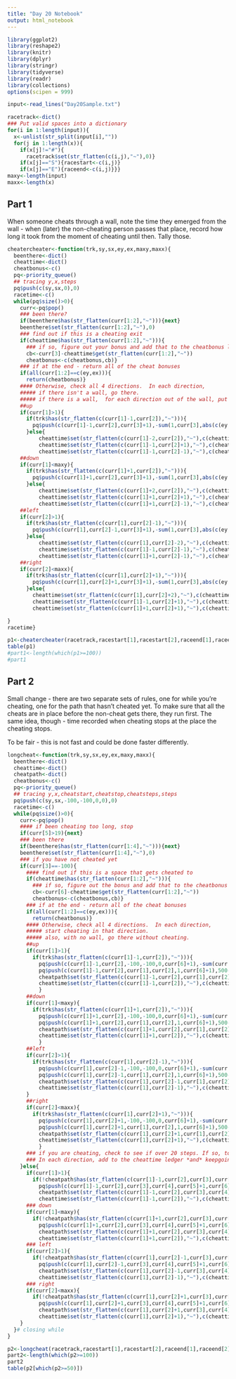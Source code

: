 ```yaml
---
title: "Day 20 Notebook"
output: html_notebook
---
```


```r
library(ggplot2)
library(reshape2)
library(knitr)
library(dplyr)
library(stringr)
library(tidyverse)
library(readr)
library(collections)
options(scipen = 999)
```

```r
input<-read_lines("Day20Sample.txt")

racetrack<-dict()
### Put valid spaces into a dictionary
for(i in 1:length(input)){
  x<-unlist(str_split(input[i],""))
  for(j in 1:length(x)){
    if(x[j]!="#"){
      racetrack$set(str_flatten(c(i,j),"~"),0)}
    if(x[j]=="S"){racestart<-c(i,j)}
    if(x[j]=="E"){raceend<-c(i,j)}}}
maxy<-length(input)
maxx<-length(x)
```


## Part 1
When someone cheats through a wall, note the time they emerged from the wall - when (later) the non-cheating person passes that place, record how long it took from the moment of cheating until then.
Tally those.

```r
cheatercheater<-function(trk,sy,sx,ey,ex,maxy,maxx){
  beenthere<-dict()
  cheattime<-dict()
  cheatbonus<-c()
  pq<-priority_queue()
  ## tracing y,x,steps
  pq$push(c(sy,sx,0),0)
  racetime<-c()
  while(pq$size()>0){
    curr<-pq$pop()
    ### been there?
    if(beenthere$has(str_flatten(curr[1:2],"~"))){next}
    beenthere$set(str_flatten(curr[1:2],"~"),0)
    ### find out if this is a cheating exit
    if(cheattime$has(str_flatten(curr[1:2],"~"))){
      ### if so, figure out your bonus and add that to the cheatbonus list
      cb<-curr[3]-cheattime$get(str_flatten(curr[1:2],"~"))
      cheatbonus<-c(cheatbonus,cb)}
    ### if at the end - return all of the cheat bonuses
    if(all(curr[1:2]==c(ey,ex))){
      return(cheatbonus)}
    #### Otherwise, check all 4 directions.  In each direction,
    ##### if there isn't a wall, go there.
    ##### if there is a wall,  for each direction out of the wall, put the time you would have cheated to that point
    ##up
    if(curr[1]>1){
      if(trk$has(str_flatten(c(curr[1]-1,curr[2]),"~"))){
        pq$push(c(curr[1]-1,curr[2],curr[3]+1),-sum(1,curr[3],abs(c(ey,ex)-c(curr[1]-1,curr[2]))))
      }else{
          cheattime$set(str_flatten(c(curr[1]-2,curr[2]),"~"),c(cheattime$get(str_flatten(c(curr[1]-2,curr[2]),"~"),default=c()),curr[3]+2))
          cheattime$set(str_flatten(c(curr[1]-1,curr[2]+1),"~"),c(cheattime$get(str_flatten(c(curr[1]-1,curr[2]+1),"~"),default=c()),curr[3]+2))
          cheattime$set(str_flatten(c(curr[1]-1,curr[2]-1),"~"),c(cheattime$get(str_flatten(c(curr[1]-1,curr[2]-1),"~"),default=c()),curr[3]+2))}}
    ##down
    if(curr[1]<maxy){
      if(trk$has(str_flatten(c(curr[1]+1,curr[2]),"~"))){
        pq$push(c(curr[1]+1,curr[2],curr[3]+1),-sum(1,curr[3],abs(c(ey,ex)-c(curr[1]+1,curr[2]))))
      }else{
          cheattime$set(str_flatten(c(curr[1]+2,curr[2]),"~"),c(cheattime$get(str_flatten(c(curr[1]+2,curr[2]),"~"),default=c()),curr[3]+2))
          cheattime$set(str_flatten(c(curr[1]+1,curr[2]+1),"~"),c(cheattime$get(str_flatten(c(curr[1]+1,curr[2]+1),"~"),default=c()),curr[3]+2))
          cheattime$set(str_flatten(c(curr[1]+1,curr[2]-1),"~"),c(cheattime$get(str_flatten(c(curr[1]+1,curr[2]-1),"~"),default=c()),curr[3]+2))}}
    ##left
    if(curr[2]>1){
      if(trk$has(str_flatten(c(curr[1],curr[2]-1),"~"))){
        pq$push(c(curr[1],curr[2]-1,curr[3]+1),-sum(1,curr[3],abs(c(ey,ex)-c(curr[1],curr[2]-1))))
      }else{
          cheattime$set(str_flatten(c(curr[1],curr[2]-2),"~"),c(cheattime$get(str_flatten(c(curr[1],curr[2]-2),"~"),default=c()),curr[3]+2))
          cheattime$set(str_flatten(c(curr[1]-1,curr[2]-1),"~"),c(cheattime$get(str_flatten(c(curr[1]-1,curr[2]-1),"~"),default=c()),curr[3]+2))
          cheattime$set(str_flatten(c(curr[1]+1,curr[2]-1),"~"),c(cheattime$get(str_flatten(c(curr[1]+1,curr[2]-1),"~"),default=c()),curr[3]+2))}}
    ##right
    if(curr[2]<maxx){
      if(trk$has(str_flatten(c(curr[1],curr[2]+1),"~"))){
        pq$push(c(curr[1],curr[2]+1,curr[3]+1),-sum(1,curr[3],abs(c(ey,ex)-c(curr[1],curr[2]+1))))
      }else{
        cheattime$set(str_flatten(c(curr[1],curr[2]+2),"~"),c(cheattime$get(str_flatten(c(curr[1],curr[2]+2),"~"),default=c()),curr[3]+2))
        cheattime$set(str_flatten(c(curr[1]-1,curr[2]+1),"~"),c(cheattime$get(str_flatten(c(curr[1]-1,curr[2]+1),"~"),default=c()),curr[3]+2))
        cheattime$set(str_flatten(c(curr[1]+1,curr[2]+1),"~"),c(cheattime$get(str_flatten(c(curr[1]+1,curr[2]+1),"~"),default=c()),curr[3]+2))}}

}
racetime}
```

```r
p1<-cheatercheater(racetrack,racestart[1],racestart[2],raceend[1],raceend[2],maxy,maxx)
table(p1)
#part1<-length(which(p1>=100))
#part1
```


## Part 2
Small change - there are two separate sets of rules, one for while you're cheating, one for the path that hasn't cheated yet. To make sure that all the cheats are in place before the non-cheat gets there, they run first.
The same idea, though - time recorded when cheating stops at the place the cheating stops.

To be fair - this is not fast and could be done faster differently.



```r
longcheat<-function(trk,sy,sx,ey,ex,maxy,maxx){
  beenthere<-dict()
  cheattime<-dict()
  cheatpath<-dict()
  cheatbonus<-c()
  pq<-priority_queue()
  ## tracing y,x,cheatstart,cheatstop,cheatsteps,steps
  pq$push(c(sy,sx,-100,-100,0,0),0)
  racetime<-c()
  while(pq$size()>0){
    curr<-pq$pop()
    #### if been cheating too long, stop
    if(curr[5]>19){next}
    ### been there
    if(beenthere$has(str_flatten(curr[1:4],"~"))){next}
    beenthere$set(str_flatten(curr[1:4],"~"),0)
    ### if you have not cheated yet
    if(curr[3]==-100){
      #### find out if this is a space that gets cheated to
      if(cheattime$has(str_flatten(curr[1:2],"~"))){
        ### if so, figure out the bonus and add that to the cheatbonus list
        cb<-curr[6]-cheattime$get(str_flatten(curr[1:2],"~"))
        cheatbonus<-c(cheatbonus,cb)}
      ### if at the end - return all of the cheat bonuses
      if(all(curr[1:2]==c(ey,ex))){
        return(cheatbonus)}
      #### Otherwise, check all 4 directions.  In each direction,
      ##### start cheating in that direction.
      ##### also, with no wall, go there without cheating.
      ##up
      if(curr[1]>1){
        if(trk$has(str_flatten(c(curr[1]-1,curr[2]),"~"))){
          pq$push(c(curr[1]-1,curr[2],-100,-100,0,curr[6]+1),-sum(curr[6],abs(c(ey,ex)-c(curr[1]-1,curr[2]))))}
          pq$push(c(curr[1]-1,curr[2],curr[1],curr[2],1,curr[6]+1),500-curr[6])
          cheatpath$set(str_flatten(c(curr[1]-1,curr[2],curr[1],curr[2]),"~"),0)
          cheattime$set(str_flatten(c(curr[1]-1,curr[2]),"~"),c(cheattime$get(str_flatten(c(curr[1]-1,curr[2]),"~"),default=c()),curr[6]+1))
          }
      ##down
      if(curr[1]<maxy){
        if(trk$has(str_flatten(c(curr[1]+1,curr[2]),"~"))){
          pq$push(c(curr[1]+1,curr[2],-100,-100,0,curr[6]+1),-sum(curr[6],abs(c(ey,ex)-c(curr[1]+1,curr[2]))))}
          pq$push(c(curr[1]+1,curr[2],curr[1],curr[2],1,curr[6]+1),500-curr[6])
          cheatpath$set(str_flatten(c(curr[1]+1,curr[2],curr[1],curr[2]),"~"),0)
          cheattime$set(str_flatten(c(curr[1]+1,curr[2]),"~"),c(cheattime$get(str_flatten(c(curr[1]+1,curr[2]),"~"),default=c()),curr[6]+1))
          }
      ##left
      if(curr[2]>1){
        if(trk$has(str_flatten(c(curr[1],curr[2]-1),"~"))){
          pq$push(c(curr[1],curr[2]-1,-100,-100,0,curr[6]+1),-sum(curr[6],abs(c(ey,ex)-c(curr[1],curr[2]-1))))}
          pq$push(c(curr[1],curr[2]-1,curr[1],curr[2],1,curr[6]+1),500-curr[6])
          cheatpath$set(str_flatten(c(curr[1],curr[2]-1,curr[1],curr[2]),"~"),0)
          cheattime$set(str_flatten(c(curr[1],curr[2]-1),"~"),c(cheattime$get(str_flatten(c(curr[1],curr[2]-1),"~"),default=c()),curr[6]+1))
      }
      ##right
      if(curr[2]<maxx){
        if(trk$has(str_flatten(c(curr[1],curr[2]+1),"~"))){
          pq$push(c(curr[1],curr[2]+1,-100,-100,0,curr[6]+1),-sum(curr[6],abs(c(ey,ex)-c(curr[1],curr[2]+1))))}
          pq$push(c(curr[1],curr[2]+1,curr[1],curr[2],1,curr[6]+1),500-curr[6])
          cheatpath$set(str_flatten(c(curr[1],curr[2]+1,curr[1],curr[2]),"~"),0)
          cheattime$set(str_flatten(c(curr[1],curr[2]+1),"~"),c(cheattime$get(str_flatten(c(curr[1],curr[2]+1),"~"),default=c()),curr[6]+1))
          }
      ### if you are cheating, check to see if over 20 steps. If so, too many, stop
      ### In each direction, add to the cheattime ledger *and* keepgoing
    }else{
      if(curr[1]>1){
        if(!cheatpath$has(str_flatten(c(curr[1]-1,curr[2],curr[3],curr[4]),"~"))){
          pq$push(c(curr[1]-1,curr[2],curr[3],curr[4],curr[5]+1,curr[6]+1),500-curr[6])
          cheatpath$set(str_flatten(c(curr[1]-1,curr[2],curr[3],curr[4]),"~"),0)
          cheattime$set(str_flatten(c(curr[1]-1,curr[2]),"~"),c(cheattime$get(str_flatten(c(curr[1]-1,curr[2]),"~"),default=c()),curr[6]+1))}}
      ### down
      if(curr[1]<maxy){
        if(!cheatpath$has(str_flatten(c(curr[1]+1,curr[2],curr[3],curr[4]),"~"))){
          pq$push(c(curr[1]+1,curr[2],curr[3],curr[4],curr[5]+1,curr[6]+1),500-curr[6])
          cheatpath$set(str_flatten(c(curr[1]+1,curr[2],curr[3],curr[4]),"~"),0)
          cheattime$set(str_flatten(c(curr[1]+1,curr[2]),"~"),c(cheattime$get(str_flatten(c(curr[1]+1,curr[2]),"~"),default=c()),curr[6]+1))}}
      ### left
      if(curr[2]>1){
        if(!cheatpath$has(str_flatten(c(curr[1],curr[2]-1,curr[3],curr[4]),"~"))){
          pq$push(c(curr[1],curr[2]-1,curr[3],curr[4],curr[5]+1,curr[6]+1),500-curr[6])
          cheatpath$set(str_flatten(c(curr[1],curr[2]-1,curr[3],curr[4]),"~"),0)
          cheattime$set(str_flatten(c(curr[1],curr[2]-1),"~"),c(cheattime$get(str_flatten(c(curr[1],curr[2]-1),"~"),default=c()),curr[6]+1))}}
      ### right
      if(curr[2]<maxx){
        if(!cheatpath$has(str_flatten(c(curr[1],curr[2]+1,curr[3],curr[4]),"~"))){
          pq$push(c(curr[1],curr[2]+1,curr[3],curr[4],curr[5]+1,curr[6]+1),500-curr[6])
          cheatpath$set(str_flatten(c(curr[1],curr[2]+1,curr[3],curr[4]),"~"),0)
          cheattime$set(str_flatten(c(curr[1],curr[2]+1),"~"),c(cheattime$get(str_flatten(c(curr[1],curr[2]+1),"~"),default=c()),curr[6]+1))}}
    }
  }# closing while
}
```

```r
p2<-longcheat(racetrack,racestart[1],racestart[2],raceend[1],raceend[2],maxy,maxx)
part2<-length(which(p2>=100))
part2
table(p2[which(p2>=50)])
```